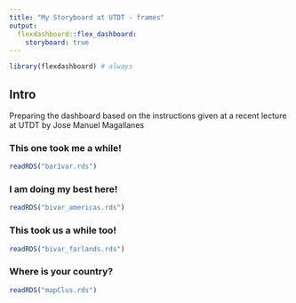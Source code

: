 ```yaml
---
title: "My Storyboard at UTDT - frames"
output: 
  flexdashboard::flex_dashboard:
    storyboard: true
---
```


```r
library(flexdashboard) # always
```

## Intro {.sidebar}

Preparing the dashboard based on the instructions given at a recent lecture at UTDT by Jose Manuel Magallanes


### This one took me a while!


```r
readRDS("bar1var.rds")
```



### I am doing my best here!

```r
readRDS("bivar_americas.rds")
```


### This took us a while too!

```r
readRDS("bivar_farlands.rds")
```

### Where is your country?

```r
readRDS("mapClus.rds")
```


